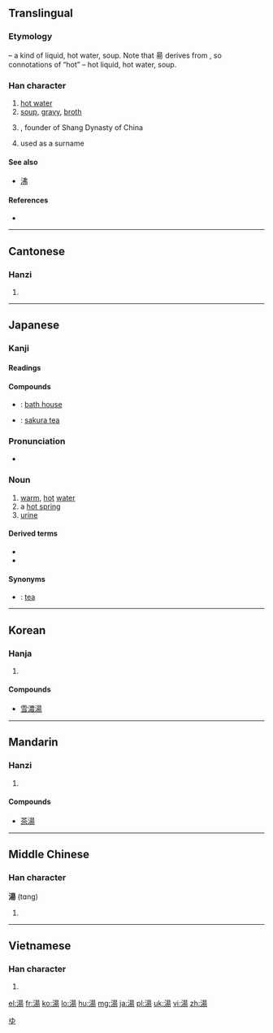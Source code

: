 {{also|汤}}
==Translingual==
{{Hani-forms|[[汤]]|湯}}

===Etymology===
{{Han compound|水|alt1=氵|昜|c1=s|c2=p|t1=water|ls=psc}} – a kind of liquid, hot water, soup. Note that 昜 derives from {{term|日||sun|sc=Hani}}, so connotations of “hot” – hot liquid, hot water, soup.

===Han character===
{{Han char|rn=85|rad=水|as=09|sn=12|four=3612<sub>7</sub>|canj=水日一竹 (EAMH)}}

# [[hot water]]
# [[soup]], [[gravy]], [[broth]]
# {{w|Tang of Shang}}, founder of Shang Dynasty of China
# used as a surname

====See also====
* [[沸]] <!-- boil water, closely related to hot water -->

====References====
* {{Han ref|kx=0638.160|dkj=17874|dj=1045.080|hdz=31674.030|uh=6E6F|ud=28271|bh=B4F6|bd=46326}}

----

==Cantonese==

===Hanzi===
{{yue-hanzi|jyut=|y=tong1|sim=汤}}

# {{defn|lang=yue|sort=水09}}

----

==Japanese==

===Kanji===
{{ja-kanji|grade=3|rs=水09}}

====Readings====
{{ja-readings
|on=[[とう]] (tō), [[しょう]] (shō)
|kun=[[ゆ]] (yu)
}}

====Compounds====
{{top3}}
* {{l|ja|銭湯|tr=[[せんとう]], ''[[sentō]]''}}: [[bath house]]
{{mid3}}
* {{l|ja|桜湯|tr=[[さくらゆ]], ''[[sakurayu]]''}}: [[sakura tea]]
{{mid3}}
{{bottom}}

===Pronunciation===
* {{IPA|/ju/|lang=ja}}

===Noun===
{{ja-noun|k|hira=ゆ|rom=yu}}

# [[warm]], [[hot]] [[water]]
# a [[hot spring]]
# [[urine]]

====Derived terms====
* {{l|ja|尿|tr=[[ゆばり]], ''[[yubari]]''; [[ゆまり]], ''[[yumari]]''}}
* {{l|ja|尿放る|tr=[[ゆばりまる]], ''[[yubarimaru]]''}}

====Synonyms====
* {{l|ja|茶|tr=[[ちゃ]], ''[[cha]]''}}: [[tea]]

[[Category:1000 Japanese basic words|ゆ]]

----

==Korean==

===Hanja===
{{ko-hanja|hangeul=[[탕]], [[상]]|eumhun=|rv=tang, sang|mr=t'ang, sang|y=thang, sang}}

# {{defn|lang=ko|sort=水09}}

====Compounds====
* [[雪濃湯]]

----

==Mandarin==

===Hanzi===
{{cmn-hanzi|sim=汤|pin=[[shāng]] ([[shang1]]), [[tāng]] ([[tang1]]), [[tàng]] ([[tang4]]), [[yáng]] ([[yang2]])|wg=shang<sup>1</sup>, t'ang<sup>1</sup>, t'ang<sup>4</sup>, yang<sup>2</sup>}}

# {{defn|lang=cmn|sort=水09}}

====Compounds====
* [[茶湯]]

----

==Middle Chinese==

===Han character===
'''湯''' (tɑng)<!--note: the [[ɑ]] in the pronunciation is an [[IPA]] symbol and is different from [[a]]]-->

# {{defn|lang=zhx-mid|sort=水09}}

----

==Vietnamese==

===Han character===
{{vi-hantu|[[thang]]|rs=水09}}

# {{defn|lang=vi|sort=水09}}

[[el:湯]]
[[fr:湯]]
[[ko:湯]]
[[lo:湯]]
[[hu:湯]]
[[mg:湯]]
[[ja:湯]]
[[pl:湯]]
[[uk:湯]]
[[vi:湯]]
[[zh:湯]]